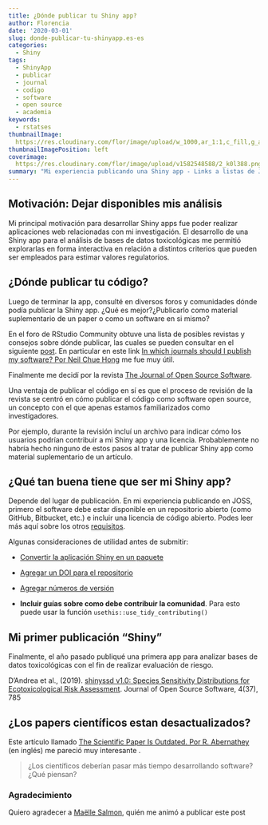```yaml
---
title: ¿Dónde publicar tu Shiny app?
author: Florencia
date: '2020-03-01'
slug: donde-publicar-tu-shinyapp.es-es
categories:
  - Shiny
tags:
  - ShinyApp
  - publicar
  - journal
  - codigo
  - software
  - open source
  - academia
keywords:
  - rstatses
thumbnailImage: 
  https://res.cloudinary.com/flor/image/upload/w_1000,ar_1:1,c_fill,g_auto,e_art:hokusai/v1582548588/2_k0l388.png
thumbnailImagePosition: left
coverimage:
  https://res.cloudinary.com/flor/image/upload/v1582548588/2_k0l388.png
summary: "Mi experiencia publicando una Shiny app - Links a listas de Journals científicos dónde publicar una Shiny app"
---
```


## Motivación: Dejar disponibles mis análisis
Mi principal motivación para desarrollar Shiny apps fue poder realizar aplicaciones web relacionadas con mi investigación. El desarrollo de una Shiny app para el análisis de bases de datos toxicológicas me permitió explorarlas en forma interactiva en relación a distintos criterios que pueden ser empleados para estimar valores regulatorios.

## ¿Dónde publicar tu código?
Luego de terminar la app, consulté en diversos foros y comunidades dónde podía publicar la Shiny app. ¿Qué es mejor?¿Publicarlo como material suplementario de un paper o como un software en si mismo? 

En el foro de RStudio Community obtuve una lista de posibles revistas y consejos sobre dónde publicar, las cuales se pueden consultar en el siguiente [post](https://community.rstudio.com/t/can-i-publish-a-shiny-app-in-a-scientific-journal-how-where/6306). En particular en este link [In which journals should I publish my software? Por Neil Chue Hong](https://www.software.ac.uk/which-journals-should-i-publish-my-software) me fue muy útil.

Finalmente me decidí por la revista [The Journal of Open Source Software](https://joss.theoj.org/).

Una ventaja de publicar el código en sí es que el proceso de revisión de la revista se centró en cómo publicar el código como software open source, un concepto con el que apenas estamos familiarizados como investigadores.

Por ejemplo, durante la revisión incluí un archivo para indicar cómo los usuarios podrían contribuir a mi Shiny app y una licencia. Probablemente no habría hecho ninguno de estos pasos al tratar de publicar Shiny app como material suplementario de un artículo. 

## ¿Qué tan buena tiene que ser mi Shiny app?

Depende del lugar de publicación. En mi experiencia publicando en JOSS, primero el software debe estar disponible en un repositorio abierto (como GitHub, Bitbucket, etc.) e incluir una licencia de código abierto. Podes leer más aquí sobre los otros [requisitos](https://joss.readthedocs.io/en/latest/submitting.html#submission-requirements).

Algunas consideraciones de utilidad antes de submitir:

* [Convertir la aplicación Shiny en un paquete](https://support.rstudio.com/hc/en-us/articles/200486488-Developing-Packages-with-RStudio)

* [Agregar un DOI para el repositorio](https://guides.github.com/activities/citable-code/)

* [Agregar números de versión](http://r-pkgs.had.co.nz/release.html)

* **Incluir guías sobre como debe contribuir la comunidad**. Para esto puede usar la función `usethis::use_tidy_contributing()`

## Mi primer publicación "Shiny" 

Finalmente, el año pasado publiqué una primera app para analizar bases de datos toxicológicas con el fin de realizar evaluación de riesgo.

D’Andrea et al., (2019). [shinyssd v1.0: Species Sensitivity Distributions for Ecotoxicological Risk Assessment](https://joss.theoj.org/papers/10.21105/joss.00785). Journal of Open Source Software,
4(37), 785

## ¿Los papers científicos estan desactualizados?

Este artículo llamado [The Scientific Paper Is Outdated. Por R. Abernathey](https://www.chronicle.com/article/The-Scientific-Paper-Is/248045) (en inglés) me pareció muy interesante .

> ¿Los científicos deberían pasar más tiempo desarrollando software? ¿Qué piensan?

### Agradecimiento
Quiero agradecer a [Maëlle Salmon](https://masalmon.eu/), quién me animó a publicar este post
